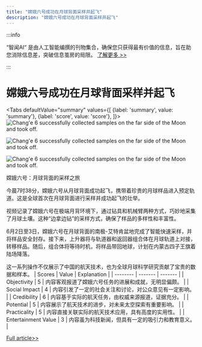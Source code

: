 ```yaml
---
title: "嫦娥六号成功在月球背面采样并起飞"
description: "嫦娥六号成功在月球背面采样并起飞"
---
```



:::info

“智闻AI“ 是由人工智能编撰的刊物集合，确保您只获得最有价值的信息，旨在助您消除信息差，突破信息茧房的局限。  [了解更多 >>](/)

:::

# 嫦娥六号成功在月球背面采样并起飞


<Tabs
	defaultValue="summary"
	values={[
	{label: 'summary', value: 'summary'},
	{label: 'score', value: 'score'},
]}>
<TabItem value="summary">
<img
  src="https://image.informedainews.com/2024/06/Tec-uZE-1717494799-0.jpg"
  alt="Chang'e 6 successfully collected samples on the far side of the Moon and took off."
/>

<img
  src="https://image.informedainews.com/2024/06/Tec-emb-1717494799-1.jpg"
  alt="Chang'e 6 successfully collected samples on the far side of the Moon and took off."
/>

<img
  src="https://image.informedainews.com/2024/06/Tec-2nK-1717494799-2.jpg"
  alt="Chang'e 6 successfully collected samples on the far side of the Moon and took off."
/>



嫦娥六号：月球背面的采样之旅

今晨7时38分，嫦娥六号从月球背面成功起飞，携带着珍贵的月球样品进入预定轨道。这是全球首次在月球背面进行采样并成功起飞的壮举。

视频记录了嫦娥六号在极端月背环境下，通过钻具和机械臂两种方式，巧妙地采集了月球土壤。这种“边拿边钻”的采样方式，确保了样品的多样性和丰富性。

6月2日至3日，嫦娥六号在月球背面的南极-艾特肯盆地完成了智能快速采样，并将样品安全封存。接下来，上升器将与轨道器和返回器组合体在月球轨道上对接，转移样品。随后，组合体将等待时机，将样品带回地球，计划在内蒙古四子王旗着陆场降落。

这一系列操作不仅展示了中国的航天技术，也为全球月球科学研究贡献了宝贵的数据和样本。
</TabItem>
<TabItem value="score">
	| Scores     | Value   | Explanation |
	| -------- | ------- | ------- |
	| Objectivity  | 5    | 内容客观报道了嫦娥六号任务的进展和成就，无明显偏颇。    |
	| Social Impact | 4     | 内容引发了一定的社会关注和讨论，对公众意见有一定影响。    |
	| Credibility    | 6    | 内容基于实际的航天任务，由权威来源报道，证据充分。    |
	| Potential    | 5    | 内容展示了航天技术的进步，对未来太空探索有重要影响。    |
	| Practicality    | 5    | 内容直接关联实际的航天技术应用，具有高度的实用性。    |
	| Entertainment Value    | 3    | 内容虽为科技新闻，但具有一定的吸引力和教育意义。    |
</TabItem>
</Tabs>

[Full article>>](https://www.cnbeta.com.tw/articles/science/1433481.htm)
